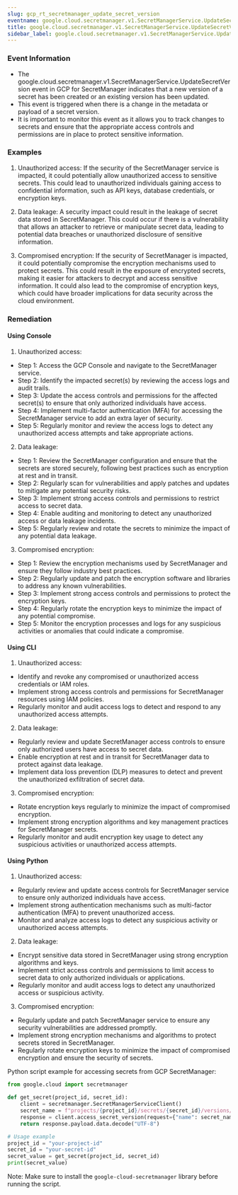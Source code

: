 ```yaml
--- 
slug: gcp_rt_secretmanager_update_secret_version
eventname: google.cloud.secretmanager.v1.SecretManagerService.UpdateSecretVersion
title: google.cloud.secretmanager.v1.SecretManagerService.UpdateSecretVersion
sidebar_label: google.cloud.secretmanager.v1.SecretManagerService.UpdateSecretVersion
---
```

                       
### Event Information

- The google.cloud.secretmanager.v1.SecretManagerService.UpdateSecretVersion event in GCP for SecretManager indicates that a new version of a secret has been created or an existing version has been updated.
- This event is triggered when there is a change in the metadata or payload of a secret version.
- It is important to monitor this event as it allows you to track changes to secrets and ensure that the appropriate access controls and permissions are in place to protect sensitive information.


### Examples

1. Unauthorized access: If the security of the SecretManager service is impacted, it could potentially allow unauthorized access to sensitive secrets. This could lead to unauthorized individuals gaining access to confidential information, such as API keys, database credentials, or encryption keys.

2. Data leakage: A security impact could result in the leakage of secret data stored in SecretManager. This could occur if there is a vulnerability that allows an attacker to retrieve or manipulate secret data, leading to potential data breaches or unauthorized disclosure of sensitive information.

3. Compromised encryption: If the security of SecretManager is impacted, it could potentially compromise the encryption mechanisms used to protect secrets. This could result in the exposure of encrypted secrets, making it easier for attackers to decrypt and access sensitive information. It could also lead to the compromise of encryption keys, which could have broader implications for data security across the cloud environment.

### Remediation

#### Using Console

1. Unauthorized access:
- Step 1: Access the GCP Console and navigate to the SecretManager service.
- Step 2: Identify the impacted secret(s) by reviewing the access logs and audit trails.
- Step 3: Update the access controls and permissions for the affected secret(s) to ensure that only authorized individuals have access.
- Step 4: Implement multi-factor authentication (MFA) for accessing the SecretManager service to add an extra layer of security.
- Step 5: Regularly monitor and review the access logs to detect any unauthorized access attempts and take appropriate actions.

2. Data leakage:
- Step 1: Review the SecretManager configuration and ensure that the secrets are stored securely, following best practices such as encryption at rest and in transit.
- Step 2: Regularly scan for vulnerabilities and apply patches and updates to mitigate any potential security risks.
- Step 3: Implement strong access controls and permissions to restrict access to secret data.
- Step 4: Enable auditing and monitoring to detect any unauthorized access or data leakage incidents.
- Step 5: Regularly review and rotate the secrets to minimize the impact of any potential data leakage.

3. Compromised encryption:
- Step 1: Review the encryption mechanisms used by SecretManager and ensure they follow industry best practices.
- Step 2: Regularly update and patch the encryption software and libraries to address any known vulnerabilities.
- Step 3: Implement strong access controls and permissions to protect the encryption keys.
- Step 4: Regularly rotate the encryption keys to minimize the impact of any potential compromise.
- Step 5: Monitor the encryption processes and logs for any suspicious activities or anomalies that could indicate a compromise.

#### Using CLI

1. Unauthorized access:
- Identify and revoke any compromised or unauthorized access credentials or IAM roles.
- Implement strong access controls and permissions for SecretManager resources using IAM policies.
- Regularly monitor and audit access logs to detect and respond to any unauthorized access attempts.

2. Data leakage:
- Regularly review and update SecretManager access controls to ensure only authorized users have access to secret data.
- Enable encryption at rest and in transit for SecretManager data to protect against data leakage.
- Implement data loss prevention (DLP) measures to detect and prevent the unauthorized exfiltration of secret data.

3. Compromised encryption:
- Rotate encryption keys regularly to minimize the impact of compromised encryption.
- Implement strong encryption algorithms and key management practices for SecretManager secrets.
- Regularly monitor and audit encryption key usage to detect any suspicious activities or unauthorized access attempts.

#### Using Python

1. Unauthorized access:
- Regularly review and update access controls for SecretManager service to ensure only authorized individuals have access.
- Implement strong authentication mechanisms such as multi-factor authentication (MFA) to prevent unauthorized access.
- Monitor and analyze access logs to detect any suspicious activity or unauthorized access attempts.

2. Data leakage:
- Encrypt sensitive data stored in SecretManager using strong encryption algorithms and keys.
- Implement strict access controls and permissions to limit access to secret data to only authorized individuals or applications.
- Regularly monitor and audit access logs to detect any unauthorized access or suspicious activity.

3. Compromised encryption:
- Regularly update and patch SecretManager service to ensure any security vulnerabilities are addressed promptly.
- Implement strong encryption mechanisms and algorithms to protect secrets stored in SecretManager.
- Regularly rotate encryption keys to minimize the impact of compromised encryption and ensure the security of secrets.

Python script example for accessing secrets from GCP SecretManager:

```python
from google.cloud import secretmanager

def get_secret(project_id, secret_id):
    client = secretmanager.SecretManagerServiceClient()
    secret_name = f"projects/{project_id}/secrets/{secret_id}/versions/latest"
    response = client.access_secret_version(request={"name": secret_name})
    return response.payload.data.decode("UTF-8")

# Usage example
project_id = "your-project-id"
secret_id = "your-secret-id"
secret_value = get_secret(project_id, secret_id)
print(secret_value)
```

Note: Make sure to install the `google-cloud-secretmanager` library before running the script.


 